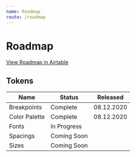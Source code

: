 ```yaml
---
name: Roadmap
route: /roadmap
---
```


# Roadmap

[View Roadmap in Airtable](https://airtable.com/tbl1HlEIKinZYEn5o/viwTb7vHuoJiuZhPZ?blocks=hide)

## Tokens

| Name          | Status      | Released   |
| ------------- | ----------- | ---------- |
| Breakpoints   | Complete    | 08.12.2020 |
| Color Palette | Complete    | 08.12.2020 |
| Fonts         | In Progress |
| Spacings      | Coming Soon |
| Sizes         | Coming Soon |
